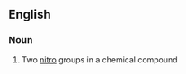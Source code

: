 ==English==

===Noun===
{{en-noun|-}}

# {{label|en|organic chemistry}} Two [[nitro]] groups in a chemical compound